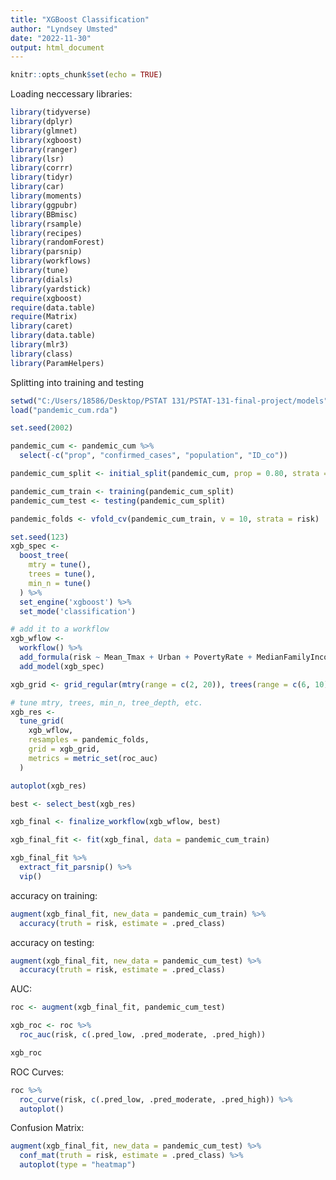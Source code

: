 ```yaml
---
title: "XGBoost Classification"
author: "Lyndsey Umsted"
date: "2022-11-30"
output: html_document
---
```


```r
knitr::opts_chunk$set(echo = TRUE)
```

Loading neccessary libraries:
```r
library(tidyverse)
library(dplyr)
library(glmnet)
library(xgboost)
library(ranger)
library(lsr)
library(corrr)
library(tidyr)
library(car)
library(moments)
library(ggpubr)
library(BBmisc)
library(rsample)
library(recipes)
library(randomForest)
library(parsnip)
library(workflows)
library(tune)
library(dials)
library(yardstick)
require(xgboost)
require(data.table)
require(Matrix)
library(caret)
library(data.table)
library(mlr3)
library(class)
library(ParamHelpers)
```

Splitting into training and testing
```r
setwd("C:/Users/18586/Desktop/PSTAT 131/PSTAT-131-final-project/models")
load("pandemic_cum.rda")

set.seed(2002)

pandemic_cum <- pandemic_cum %>%
  select(-c("prop", "confirmed_cases", "population", "ID_co"))

pandemic_cum_split <- initial_split(pandemic_cum, prop = 0.80, strata = risk)

pandemic_cum_train <- training(pandemic_cum_split)
pandemic_cum_test <- testing(pandemic_cum_split)

pandemic_folds <- vfold_cv(pandemic_cum_train, v = 10, strata = risk)  # 10-fold CV

```

```r
set.seed(123)
xgb_spec <-
  boost_tree(
    mtry = tune(),
    trees = tune(),
    min_n = tune()
  ) %>%
  set_engine('xgboost') %>%
  set_mode('classification')

# add it to a workflow
xgb_wflow <-
  workflow() %>%
  add_formula(risk ~ Mean_Tmax + Urban + PovertyRate + MedianFamilyIncome + Traffic + Solid.Waste + Asthma + Low.Birth.Weight + Cardiovascular.Disease + Education + Linguistic.Isolation + Unemployment + under_10_. + Age11_to_64_. + over_65_. + Hispanic_. + White_. + African_Am_. + Asian_Am_. + Native_Am_. + Other_ethnicity_.) %>%
  add_model(xgb_spec)

xgb_grid <- grid_regular(mtry(range = c(2, 20)), trees(range = c(6, 10)), min_n(range = c(3, 5)),levels = 8)

# tune mtry, trees, min_n, tree_depth, etc.
xgb_res <-
  tune_grid(
    xgb_wflow,
    resamples = pandemic_folds,
    grid = xgb_grid,
    metrics = metric_set(roc_auc)
  )
```

```r
autoplot(xgb_res)
```

```r
best <- select_best(xgb_res)

xgb_final <- finalize_workflow(xgb_wflow, best)

xgb_final_fit <- fit(xgb_final, data = pandemic_cum_train)

xgb_final_fit %>%
  extract_fit_parsnip() %>%
  vip()
```

accuracy on training:
```r
augment(xgb_final_fit, new_data = pandemic_cum_train) %>%
  accuracy(truth = risk, estimate = .pred_class)
```


accuracy on testing:
```r
augment(xgb_final_fit, new_data = pandemic_cum_test) %>%
  accuracy(truth = risk, estimate = .pred_class)
```



AUC:
```r
roc <- augment(xgb_final_fit, pandemic_cum_test)

xgb_roc <- roc %>%
  roc_auc(risk, c(.pred_low, .pred_moderate, .pred_high))

xgb_roc
```

ROC Curves:
```r
roc %>%
  roc_curve(risk, c(.pred_low, .pred_moderate, .pred_high)) %>%
  autoplot()
```


Confusion Matrix:
```r
augment(xgb_final_fit, new_data = pandemic_cum_test) %>%
  conf_mat(truth = risk, estimate = .pred_class) %>%
  autoplot(type = "heatmap")
```




